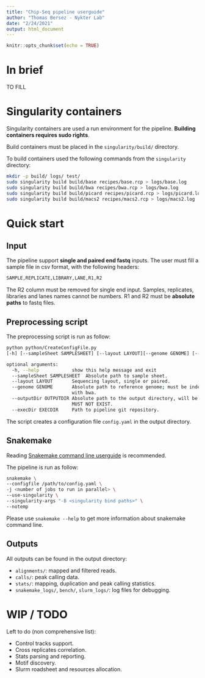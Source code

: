 ```yaml
---
title: "Chip-Seq pipeline userguide"
author: "Thomas Bersez - Nykter Lab"
date: "2/24/2021"
output: html_document
---
```


```r
knitr::opts_chunk$set(echo = TRUE)
```

# In brief

TO FILL

# Singularity containers

Singularity containers are used a run environment
for the pipeline. **Building containers requires sudo rights**.

Build containers must be placed in the `singularity/build/` directory.

To build containers used the following commands from the `singularity` directory:

```bash
mkdir -p build/ logs/ test/
sudo singularity build build/base recipes/base.rcp > logs/base.log
sudo singularity build build/bwa recipes/bwa.rcp > logs/bwa.log
sudo singularity build build/picard recipes/picard.rcp > logs/picard.log
sudo singularity build build/macs2 recipes/macs2.rcp > logs/macs2.log
```

# Quick start

## Input

The pipeline support **single and paired end fastq** inputs.
The user must fill a sample file in csv format, with the following headers:

```bash
SAMPLE,REPLICATE,LIBRARY,LANE,R1,R2
```

The R2 column must be removed for single end input.
Samples, replicates, libraries and lanes names cannot be
numbers. R1 and R2 must be **absolute paths** to fastq files.

## Preprocessing script

The preprocessing script is run as follow:

```bash
python python/CreateConfigFile.py 
[-h] [--sampleSheet SAMPLESHEET] [--layout LAYOUT][--genome GENOME] [--outputDir OUTPUTDIR] [--controlTracks CONTROLTRACKS] [--execDir EXECDIR]

optional arguments:
  -h, --help            show this help message and exit
  --sampleSheet SAMPLESHEET  Absolute path to sample sheet.
  --layout LAYOUT       Sequencing layout, single or paired.
  --genome GENOME       Absolute path to reference genome; must be indexed
                        with bwa.
  --outputDir OUTPUTDIR Absolute path to the output directory, will be created
                        MUST NOT EXIST.
  --execDir EXECDIR     Path to pipeline git repository.
```

The script creates a configuration file `config.yaml` in the output directory.

## Snakemake

Reading [Snakemake command line userguide](https://snakemake.readthedocs.io/en/stable/executing/cli.html) is recommended.

The pipeline is run as follow:

```bash
snakemake \
--configfile /path/to/config.yaml \
-j <number of jobs to run in parallel> \
--use-singularity \
--singularity-args "-B <singularity bind paths>" \
--notemp
```

Please use `snakemake --help` to get more information about snakemake command line.

## Outputs

All outputs can be found in the output directory:

* `alignments/`: mapped and filtered reads.
* `calls/`: peak calling data.
* `stats/`: mapping, duplication and peak calling statistics.
* `snakemake_logs/`, `bench/`, `slurm_logs/`: log files for debugging.

# WIP / TODO

Left to do (non comprehensive list):

* Control tracks support.
* Cross replicates correlation.
* Stats parsing and reporting.
* Motif discovery.
* Slurm roadsheet and resources allocation.